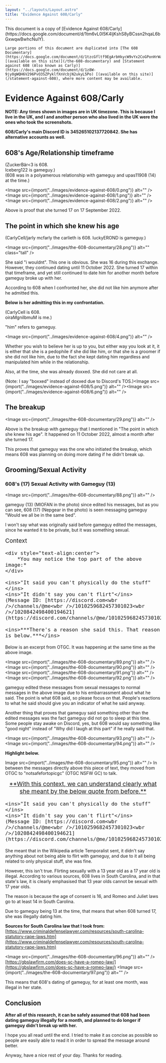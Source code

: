 ```yaml
---
layout: "../layouts/Layout.astro"
title: "Evidence Against 608/Carly"
---
```



<div class="notification">
	This document is a copy of [Evidence Against 608/Carly](https://docs.google.com/document/d/1tm6vL0l5K4IjKshS8yBCssn2hqaL6bGxwqwBwhcNuIY).

    Large portions of this document are duplicated into [The 608 Documentary](https://docs.google.com/document/d/1tzcGfltf9EgArbHkycW9vYx2CoGPonHrWa29d_RyIbc) [(available on this site)](/the-608-documentary) and [Statement against 608 (Also known as Carly)](https://docs.google.com/document/d/1z8W-9jy0gWQH6V296PvO3SZPyklfXnVcbjN2ukyL5Po) [(available on this site)](/statement-against-608), where more content may be available.

</div>

# Evidence Against 608/Carly

**NOTE: Any times shown in images are in UK timezone. This is because I live in the UK, and I and another person who also lived in the UK were the ones who took the screenshots.**

**608/Carly's main Discord ID is 345265102137720842. She has alternative accounts as well.**

## 608's Age/Relationship timeframe

(ZuckerBär\<3 is 608.  
Iceberg122 is gameguy.)  
(608 was in a polyamerous relationship with gameguy and upas11908 (14) at the time.)

<Image src={import("../images/evidence-against-608/0.png")} alt="" />
<Image src={import("../images/evidence-against-608/1.png")} alt="" />
<Image src={import("../images/evidence-against-608/2.png")} alt="" />

Above is proof that she turned 17 on 17 September 2022.

## The point in which she knew his age

(CarlyCell/jarly mcfarly the carlieth is 608.
luckyEROND is gameguy.)

<Image
	src={import("../images/the-608-documentary/28.png")}
	alt=""
	class="tall"
/>

She said "i wouldnt". This one is obvious. She was 16 during this exchange. However, they continued dating until 11 October 2022. She turned 17 within that timeframe, and yet still continued to date him for another month before gameguy broke up with her.

According to 608 when I confronted her, she did not like him anymore after he admitted this.

**Below is her admitting this in my confrontation.**

(CarlyCell is 608.  
oiraMgnilbmuM is me.)

"him" refers to gameguy.

<Image src={import("../images/evidence-against-608/4.png")} alt="" />

Whether you wish to believe her is up to you, but either way you look at it, it is either that she is a pedophile if she did like him, or that she is a groomer if she did not like him, due to the fact she kept dating him regardless and manipulated him while in the relationship.

Also, at the time, she was already doxxed. She did not care at all.

(Note: I say "boxxed" instead of doxxed due to Discord's TOS.)<Image src={import("../images/evidence-against-608/5.png")} alt="" /><Image src={import("../images/evidence-against-608/6.png")} alt="" />

## The breakup

<Image src={import("../images/the-608-documentary/29.png")} alt="" />

Above is the breakup with gameguy that I mentioned in "The point in which she knew his age". It happened on 11 October 2022, almost a month after she turned 17.

This proves that gameguy was the one who initiated the breakup, which means 608 was planning on doing more dating if he didn't break up.

## Grooming/Sexual Activity

### 608's (17) Sexual Activity with Gameguy (13)

<Image src={import("../images/the-608-documentary/88.png")} alt="" />

gameguy (13) (MIOFAN in the photo) since edited his messages, but as you can see, 608 (17) (Nepgear in the photo) is seen messaging gameguy "Would we all be in the same bed".

I won't say what was originally said before gameguy edited the messages, since he wanted it to be private, but it was something sexual.

<div style="font-size:1.2rem">
	Context

    <div style="text-align:center">
    	*You may notice the top part of the above image:*
    </div>

    <ins>"It said you can't physically do the stuff"</ins>
    <ins>"It didn't say you can't flirt"</ins>
    (Message ID: [https://discord.com<wbr />/channels/@me<wbr />/1010259682457301023<wbr />/1020842498400194621](https://discord.com/channels/@me/1010259682457301023/1020842498400194621))

    <ins>***There's a reason she said this. That reason is below.***</ins>

</div>

Below is an excerpt from OTGC. It was happening at the same time as the above image.

<Image src={import("../images/the-608-documentary/89.png")} alt="" />
<Image src={import("../images/the-608-documentary/90.png")} alt="" />
<Image src={import("../images/the-608-documentary/91.png")} alt="" />
<Image src={import("../images/the-608-documentary/92.png")} alt="" />

gameguy edited these messages from sexual messages to normal messages in the above image due to his embarrassment about what he said. The point is what 608 said, so please focus on that. People's reactions to what he said should give you an indicator of what he said anyway.

Another thing that proves that gameguy said something other than the edited messages was the fact gameguy did not go to sleep at this time. Some people stay awake on Discord, yes, but 608 would say something like "good night" instead of "Why did I laugh at this part" if he really said that.

<Image src={import("../images/the-608-documentary/93.png")} alt="" />
<Image src={import("../images/the-608-documentary/94.png")} alt="" />

**Highlight below.**

Image src={import("../images/the-608-documentary/95.png")} alt="" />
In between the messages directly above this piece of text, they moved from OTGC to
"notsafefortopicgc" (OTGC NSFW GC) to talk.

<div style="font-size:1.2rem">
    <div style="text-align:center">
    	<ins>**With this context, we can understand clearly what she meant by the below quote from before.**</ins>
    </div>

    <ins>"It said you can't physically do the stuff"</ins>
    <ins>"It didn't say you can't flirt"</ins>
    (Message ID: [https://discord.com<wbr />/channels/@me<wbr />/1010259682457301023<wbr />/1020842498400194621](https://discord.com/channels/@me/1010259682457301023/1020842498400194621))

</div>

She meant that in the Wikipedia article Temporalist sent, it didn't say anything about not being able to flirt with gameguy, and due to it all being related to only physical stuff, she was fine.

However, this isn't true. Flirting sexually with a 13 year old as a 17 year old is illegal. According to various sources, 608 lives in South Carolina, and in that state's law, it is clearly emphasised that 13 year olds cannot be sexual with 17 year olds.

The reason is because the age of consent is 16, and Romeo and Juliet laws go to at least 14 in South Carolina.

Due to gameguy being 13 at the time, that means that when 608 turned 17, she was illegally dating him.

**Sources for South Carolina law that I took from:**
[https://www.criminaldefenselawyer.com/resources/south-carolina-statutory-rape-laws.htm](https://www.criminaldefenselawyer.com/resources/south-carolina-statutory-rape-laws.htm)

<Image src={import("../images/the-608-documentary/96.png")} alt="" />
[https://gbslawfirm.com/does-sc-have-a-romeo-law/](https://gbslawfirm.com/does-sc-have-a-romeo-law/)
<Image src={import("../images/the-608-documentary/97.png")} alt="" />

This means that 608's dating of gameguy, for at least one month, was illegal in her state.

## Conclusion

**After all of this research, it can be safely assumed that 608 had been dating gameguy illegally for a month, and planned to do longer if gameguy didn’t break up with her.**

I hope you all read until the end. I tried to make it as concise as possible so people are easily able to read it in order to spread the message around better.

Anyway, have a nice rest of your day. Thanks for reading.
